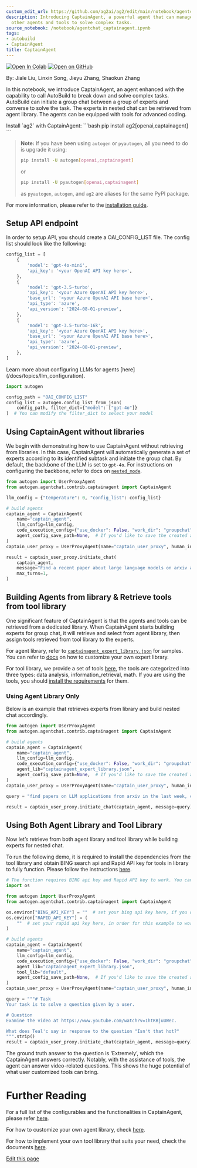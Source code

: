 ```yaml
---
custom_edit_url: https://github.com/ag2ai/ag2/edit/main/notebook/agentchat_captainagent.ipynb
description: Introducing CaptainAgent, a powerful agent that can manage and orchestrate
  other agents and tools to solve complex tasks.
source_notebook: /notebook/agentchat_captainagent.ipynb
tags:
- autobuild
- CaptainAgent
title: CaptainAgent
---
```


<a href="https://colab.research.google.com/github/ag2ai/ag2/blob/main/notebook/agentchat_captainagent.ipynb" class="colab-badge" target="_blank"><img noZoom src="https://colab.research.google.com/assets/colab-badge.svg" alt="Open In Colab" /></a>
<a href="https://github.com/ag2ai/ag2/blob/main/notebook/agentchat_captainagent.ipynb" class="github-badge" target="_blank"><img noZoom src="https://img.shields.io/badge/Open%20on%20GitHub-grey?logo=github" alt="Open on GitHub" /></a>




By: Jiale Liu, Linxin Song, Jieyu Zhang, Shaokun Zhang

In this notebook, we introduce CaptainAgent, an agent enhanced with the
capability to call AutoBuild to break down and solve complex tasks.
AutoBuild can initiate a group chat between a group of experts and
converse to solve the task. The experts in nested chat can be retrieved
from agent library. The agents can be equipped with tools for advanced
coding.


<div class="info Requirements">
<Info>
Install `ag2` with CaptainAgent:
```bash
pip install ag2[openai,captainagent]
```

> **Note:** If you have been using `autogen` or `pyautogen`, all you need to do is upgrade it using:  
> ```bash
> pip install -U autogen[openai,captainagent]
> ```
> or  
> ```bash
> pip install -U pyautogen[openai,captainagent]
> ```
> as `pyautogen`, `autogen`, and `ag2` are aliases for the same PyPI package.  


For more information, please refer to the [installation guide](/docs/user-guide/basic-concepts/installing-ag2).
</Info>
</div>


## Setup API endpoint

In order to setup API, you should create a OAI_CONFIG_LIST file. The
config list should look like the following:

```python
config_list = [
    {
        'model': 'gpt-4o-mini',
        'api_key': '<your OpenAI API key here>',
    },
    {
        'model': 'gpt-3.5-turbo',
        'api_key': '<your Azure OpenAI API key here>',
        'base_url': '<your Azure OpenAI API base here>',
        'api_type': 'azure',
        'api_version': '2024-08-01-preview',
    },
    {
        'model': 'gpt-3.5-turbo-16k',
        'api_key': '<your Azure OpenAI API key here>',
        'base_url': '<your Azure OpenAI API base here>',
        'api_type': 'azure',
        'api_version': '2024-08-01-preview',
    },
]
```


<div class="tip">
<Tip>
Learn more about configuring LLMs for agents [here](/docs/topics/llm_configuration).
</Tip>
</div>


```python
import autogen

config_path = "OAI_CONFIG_LIST"
config_list = autogen.config_list_from_json(
    config_path, filter_dict={"model": ["gpt-4o"]}
)  # You can modify the filter_dict to select your model
```

## Using CaptainAgent without libraries

We begin with demonstrating how to use CaptainAgent without retrieving
from libraries. In this case, CaptainAgent will automatically generate a
set of experts according to its identified subtask and initiate the
group chat. By default, the backbone of the LLM is set to `gpt-4o`. For
instructions on configuring the backbone, refer to docs on
[`nested_mode`](https://docs.ag2.ai/docs/topics/captainagent/configurations).

```python
from autogen import UserProxyAgent
from autogen.agentchat.contrib.captainagent import CaptainAgent

llm_config = {"temperature": 0, "config_list": config_list}

# build agents
captain_agent = CaptainAgent(
    name="captain_agent",
    llm_config=llm_config,
    code_execution_config={"use_docker": False, "work_dir": "groupchat"},
    agent_config_save_path=None,  # If you'd like to save the created agents in nested chat for further use, specify the save directory here
)
captain_user_proxy = UserProxyAgent(name="captain_user_proxy", human_input_mode="NEVER")
```


```python
result = captain_user_proxy.initiate_chat(
    captain_agent,
    message="Find a recent paper about large language models on arxiv and find its potential applications in software.",
    max_turns=1,
)
```

## Building Agents from library & Retrieve tools from tool library 

One significant feature of CaptainAgent is that the agents and tools can
be retrieved from a dedicated library. When CaptainAgent starts building
experts for group chat, it will retrieve and select from agent library,
then assign tools retrieved from tool library to the experts.

For agent library, refer to
[`captainagent_expert_library.json`](https://github.com/ag2ai/ag2/blob/main/notebook/captainagent_expert_library.json)
for samples. You can refer to
[docs](https://docs.ag2.ai/docs/topics/captainagent/agent_library) on
how to customize your own expert library.

For tool library, we provide a set of tools
[here](https://github.com/ag2ai/ag2/tree/main/autogen/agentchat/contrib/captainagent/tools/README.md),
the tools are categorized into three types: data analysis,
information_retrieval, math. If you are using the tools, you should
[install the
requirements](https://github.com/ag2ai/ag2/tree/main/autogen/agentchat/contrib/captainagent/tools/README.md#how-to-use)
for them.

### Using Agent Library Only

Below is an example that retrieves experts from library and build nested
chat accordingly.

```python
from autogen import UserProxyAgent
from autogen.agentchat.contrib.captainagent import CaptainAgent

# build agents
captain_agent = CaptainAgent(
    name="captain_agent",
    llm_config=llm_config,
    code_execution_config={"use_docker": False, "work_dir": "groupchat"},
    agent_lib="captainagent_expert_library.json",
    agent_config_save_path=None,  # If you'd like to save the created agents in nested chat for further use, specify the save directory here
)
captain_user_proxy = UserProxyAgent(name="captain_user_proxy", human_input_mode="NEVER")

query = "find papers on LLM applications from arxiv in the last week, create a markdown table of different domains. After collecting the data, point out future research directions in light of the collected data."

result = captain_user_proxy.initiate_chat(captain_agent, message=query)
```

## Using Both Agent Library and Tool Library

Now let’s retrieve from both agent library and tool library while
building experts for nested chat.

To run the following demo, it is required to install the dependencies
from the tool library and obtain BING search api and Rapid API key for
tools in library to fully function. Please follow the instructions
[here](https://docs.ag2.ai/docs/topics/captainagent/tool_library).

```python
# The function requires BING api key and Rapid API key to work. You can follow the instructions from docs to get one.
import os

from autogen import UserProxyAgent
from autogen.agentchat.contrib.captainagent import CaptainAgent

os.environ["BING_API_KEY"] = ""  # set your bing api key here, if you don't need search engine, you can skip this step
os.environ["RAPID_API_KEY"] = (
    ""  # set your rapid api key here, in order for this example to work, you need to subscribe to the youtube transcription api(https://rapidapi.com/solid-api-solid-api-default/api/youtube-transcript3)
)

# build agents
captain_agent = CaptainAgent(
    name="captain_agent",
    llm_config=llm_config,
    code_execution_config={"use_docker": False, "work_dir": "groupchat"},
    agent_lib="captainagent_expert_library.json",
    tool_lib="default",
    agent_config_save_path=None,  # If you'd like to save the created agents in nested chat for further use, specify the save directory here
)
captain_user_proxy = UserProxyAgent(name="captain_user_proxy", human_input_mode="NEVER")

query = """# Task
Your task is to solve a question given by a user.

# Question
Examine the video at https://www.youtube.com/watch?v=1htKBjuUWec.

What does Teal'c say in response to the question "Isn't that hot?"
""".strip()
result = captain_user_proxy.initiate_chat(captain_agent, message=query)
```

The ground truth answer to the question is ‘Extremely’, which the
CaptainAgent answers correctly. Notably, with the assistance of tools,
the agent can answer video-related questions. This shows the huge
potential of what user customized tools can bring.

# Further Reading

For a full list of the configurables and the functionalities in
CaptainAgent, please refer
[here](https://docs.ag2.ai/docs/topics/captainagent/configurations).

For how to customize your own agent library, check
[here](https://docs.ag2.ai/docs/topics/captainagent/agent_library).

For how to implement your own tool library that suits your need, check
the documents
[here](https://docs.ag2.ai/docs/topics/captainagent/tool_library).

<div className="edit-url-container">
    <a className="edit-url" href="https://github.com/ag2ai/ag2/edit/main/notebook/agentchat_captainagent.ipynb" target='_blank'><Icon icon="pen" iconType="solid" size="13px"/> Edit this page</a>
</div>
